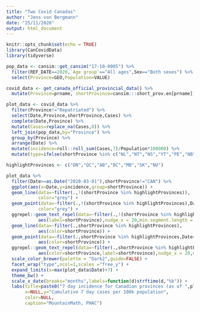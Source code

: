 ```yaml
---
title: "Two Covid Canadas"
author: "Jens von Bergmann"
date: "25/11/2020"
output: html_document
---
```


```r
knitr::opts_chunk$set(echo = TRUE)
library(CanCovidData)
library(tidyverse)
```


```r
pop_data <- cansim::get_cansim("17-10-0005") %>%
  filter(REF_DATE==2020,`Age group`=="All ages",Sex=="Both sexes") %>%
  select(Province=GEO,Population=VALUE)

covid_data <- get_canada_official_provincial_data() %>%
  mutate(Province=prname, shortProvince=cansim:::short_prov.en[prname])
```

```r
plot_data <- covid_data %>% 
  filter(Province!="Repatriated") %>%
  select(Date,Province,shortProvince,Cases) %>%
  complete(Date,Province) %>%
  mutate(Cases=replace_na(Cases,0)) %>%
  left_join(pop_data,by="Province") %>%
  group_by(Province) %>%
  arrange(Date) %>%
  mutate(incidence=roll::roll_sum(Cases,7)/Population*100000) %>%
  mutate(type=ifelse(shortProvince %in% c("NL","NT","NS","YT","PE","NB"),"Atlantic bubble & Territories","Rest of Canada"))

highlightProvinces <- c("ON","QC","AB","BC","MB","SK","NU")

plot_data %>%
  filter(Date>=as.Date("2020-03-01"),shortProvince!="CAN") %>%
  ggplot(aes(x=Date,y=incidence,group=shortProvince)) +
  geom_line(data=~filter(.,!(shortProvince %in% highlightProvinces)),
            color="grey") +
  geom_point(data=~filter(.,!(shortProvince %in% highlightProvinces),Date==max(Date)),
            color="grey") +
  ggrepel::geom_text_repel(data=~filter(.,!(shortProvince %in% highlightProvinces),Date==max(Date)),
            aes(label=shortProvince),nudge_x = 20,min.segment.length = 0,color="grey") +
  geom_line(data=~filter(.,shortProvince %in% highlightProvinces),
            aes(color=shortProvince)) +
  geom_point(data=~filter(.,shortProvince %in% highlightProvinces,Date==max(Date)),
            aes(color=shortProvince)) +
  ggrepel::geom_text_repel(data=~filter(.,shortProvince %in% highlightProvinces,Date==max(Date)),
            aes(color=shortProvince,label=shortProvince),nudge_x = 20,min.segment.length = 0) +
  scale_color_brewer(palette = "Dark2",guide=FALSE) +
  facet_wrap("type",ncol=1,scales ="free_y") +
  expand_limits(x=max(plot_data$Date)+7) +
  theme_bw() +
  scale_x_date(breaks="months",labels=function(d)strftime(d,"%b")) +
  labs(title=paste0("7 day incidence for Canadian provinces (as of ",plot_data$Date %>% last,")"),
       x=NULL,y="Cumulative 7 day cases per 100k population",
       color=NULL,
       caption="MountainMath, PHAC")
```